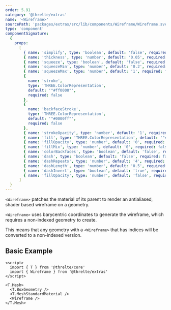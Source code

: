 ```yaml
---
order: 5.91
category: '@threlte/extras'
name: '<Wireframe>'
sourcePath: 'packages/extras/src/lib/components/Wireframe/Wireframe.svelte'
type: 'component'
componentSignature:
  {
    props:
      [
        { name: 'simplify', type: 'boolean', default: 'false', required: false },
        { name: 'thickness', type: 'number', default: '0.05', required: false },
        { name: 'squeeze', type: 'boolean', default: 'false', required: false },
        { name: 'squeezeMin', type: 'number', default: '0.2', required: false },
        { name: 'squeezeMax', type: 'number', default: '1', required: false },
        {
          name: 'stroke',
          type: 'THREE.ColorRepresentation',
          default: '"#ff0000"',
          required: false
        },
        {
          name: 'backfaceStroke',
          type: 'THREE.ColorRepresentation',
          default: '"#0000ff"',
          required: false
        },
        { name: 'strokeOpacity', type: 'number', default: '1', required: false },
        { name: 'fill', type: 'THREE.ColorRepresentation', default: '"#00ff00"', required: false },
        { name: 'fillOpacity', type: 'number', default: '0', required: false },
        { name: 'fillMix', type: 'number', default: '0', required: false },
        { name: 'colorBackfaces', type: 'boolean', default: 'false', required: false },
        { name: 'dash', type: 'boolean', default: 'false', required: false },
        { name: 'dashRepeats', type: 'number', default: '4', required: false },
        { name: 'dashLength', type: 'number', default: '0.5', required: false },
        { name: 'dashInvert', type: 'boolean', default: 'true', required: false },
        { name: 'fillOpacity', type: 'number', default: 'false', required: false }
      ]
  }
---
```


`<Wireframe>` patches the material of its parent to render an antialiased, shader based wireframe on a geometry.

<Example path="extras/wireframe" />

`<Wireframe>` uses barycentric coordinates to generate the wireframe, which requires a non-indexed geometry to create.

This means that any geometry with a `<Wireframe>` that has indices will be converted to a non-indexed version.

## Basic Example

```svelte title="Wireframe.svelte"
<script>
  import { T } from '@threlte/core'
  import { Wireframe } from '@threlte/extras'
</script>

<T.Mesh>
  <T.BoxGeometry />
  <T.MeshStandardMaterial />
  <Wireframe />
</T.Mesh>
```
